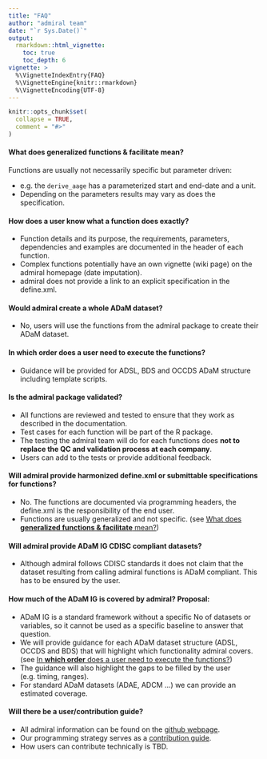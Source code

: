 ```yaml
---
title: "FAQ"
author: "admiral team"
date: "`r Sys.Date()`"
output: 
  rmarkdown::html_vignette:
    toc: true
    toc_depth: 6
vignette: >
  %\VignetteIndexEntry{FAQ}
  %\VignetteEngine{knitr::rmarkdown}
  %\VignetteEncoding{UTF-8}
---
```


```r
knitr::opts_chunk$set(
  collapse = TRUE,
  comment = "#>"
)
```

#### What does **generalized functions & facilitate** mean?

Functions are usually not necessarily specific but parameter driven: 

* e.g. the `derive_aage` has a parameterized start and end-date and a unit. 
* Depending on the parameters results may vary as does the specification.

#### How does a user **know what a function does** exactly?

* Function details and its purpose, the requirements, parameters, dependencies and examples are documented in the header of each function.
* Complex functions potentially have an own vignette (wiki page) on the admiral homepage (date imputation). 
* admiral does not provide a link to an explicit specification in the define.xml.

#### Would admiral **create a whole** ADaM  dataset?

* No, users will use the functions from the admiral package to create their ADaM dataset.

#### In **which order** does a user need to execute the functions?

* Guidance will be provided for ADSL, BDS and OCCDS ADaM structure including template scripts.

#### Is the admiral  package **validated**?

* All functions  are reviewed and tested to ensure that  they  work as described in the documentation. 
* Test  cases for each function  will  be part of the R package.
* The  testing the  admiral team will do for each functions does **not to replace the QC and validation  process at each company**.
* Users can add to the  tests or provide additional feedback.

#### Will **admiral provide harmonized define.xml** or submittable specifications for functions?

* No. The functions  are documented  via programming  headers, the define.xml  is the responsibility  of the end user.
* Functions  are usually  generalized  and not specific. (see [What does **generalized functions & facilitate** mean?])

#### Will admiral provide ADaM IG **CDISC compliant** datasets?

* Although admiral follows CDISC standards it does not claim that the dataset resulting from calling admiral functions is ADaM compliant. This has to be ensured by the user.

#### How much of the **ADaM IG is covered  by admiral? Proposal**:

* ADaM  IG is a standard framework without a specific No of datasets or variables, so it cannot be used as a specific baseline to answer that question.
* We will provide guidance for each ADaM  dataset structure (ADSL, OCCDS and BDS) that will highlight which functionality admiral covers. (see [In **which order** does a user need to execute the functions?])
* The guidance will also highlight the gaps to be filled by the user (e.g. timing, ranges).
* For standard ADaM datasets (ADAE, ADCM ...) we can provide an estimated coverage.

#### Will there be a user/**contribution** guide?

* All admiral information can be found on the [github webpage](https://roche-gsk.github.io/admiral/articles/admiral.html).
* Our programming strategy serves as a [contribution guide](https://roche-gsk.github.io/admiral/articles/contributing.html).
* How users can contribute technically is TBD.
